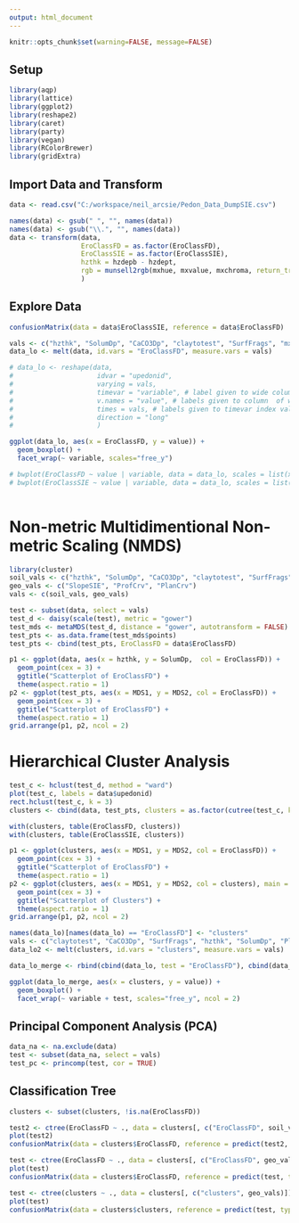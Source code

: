 ---
output: html_document
---
```{r global_options, include=FALSE}
knitr::opts_chunk$set(warning=FALSE, message=FALSE)
```

## Setup

```{r setup}
library(aqp)
library(lattice)
library(ggplot2)
library(reshape2)
library(caret)
library(party)
library(vegan)
library(RColorBrewer)
library(gridExtra)
```

## Import Data and Transform

```{r read and tranform}
data <- read.csv("C:/workspace/neil_arcsie/Pedon_Data_DumpSIE.csv")

names(data) <- gsub(" ", "", names(data))
names(data) <- gsub("\\.", "", names(data))
data <- transform(data,
                  EroClassFD = as.factor(EroClassFD),
                  EroClassSIE = as.factor(EroClassSIE),
                  hzthk = hzdepb - hzdept,
                  rgb = munsell2rgb(mxhue, mxvalue, mxchroma, return_triplets = TRUE)
                  )
```

## Explore Data

```{r analyze}

confusionMatrix(data = data$EroClassSIE, reference = data$EroClassFD)

vals <- c("hzthk", "SolumDp", "CaCO3Dp", "claytotest", "SurfFrags", "mxvalue", "mxchroma", "SlopeSIE", "ProfCrv", "PlanCrv")
data_lo <- melt(data, id.vars = "EroClassFD", measure.vars = vals)

# data_lo <- reshape(data,
#                     idvar = "upedonid",
#                     varying = vals,
#                     timevar = "variable", # label given to wide column names
#                     v.names = "value", # labels given to column  of wide column values 
#                     times = vals, # labels given to timevar index values
#                     direction = "long"
#                     )

ggplot(data_lo, aes(x = EroClassFD, y = value)) +
  geom_boxplot() +
  facet_wrap(~ variable, scales="free_y")

# bwplot(EroClassFD ~ value | variable, data = data_lo, scales = list(x ="free"), as.table = TRUE)
# bwplot(EroClassSIE ~ value | variable, data = data_lo, scales = list(x ="free"), as.table = TRUE)
  
```


# Non-metric Multidimentional Non-metric Scaling (NMDS)

```{r mda}
library(cluster)
soil_vals <- c("hzthk", "SolumDp", "CaCO3Dp", "claytotest", "SurfFrags") # excluded color, only observed a narrow range thus small differences swamp everthing else
geo_vals <- c("SlopeSIE", "ProfCrv", "PlanCrv")
vals <- c(soil_vals, geo_vals)

test <- subset(data, select = vals)
test_d <- daisy(scale(test), metric = "gower")
test_mds <- metaMDS(test_d, distance = "gower", autotransform = FALSE)
test_pts <- as.data.frame(test_mds$points)
test_pts <- cbind(test_pts, EroClassFD = data$EroClassFD)

p1 <- ggplot(data, aes(x = hzthk, y = SolumDp,  col = EroClassFD)) +
  geom_point(cex = 3) +
  ggtitle("Scatterplot of EroClassFD") +
  theme(aspect.ratio = 1)
p2 <- ggplot(test_pts, aes(x = MDS1, y = MDS2, col = EroClassFD)) +
  geom_point(cex = 3) +
  ggtitle("Scatterplot of EroClassFD") +
  theme(aspect.ratio = 1)
grid.arrange(p1, p2, ncol = 2)
```


# Hierarchical Cluster Analysis

```{r ca}
test_c <- hclust(test_d, method = "ward")
plot(test_c, labels = data$upedonid)
rect.hclust(test_c, k = 3)
clusters <- cbind(data, test_pts, clusters = as.factor(cutree(test_c, k = 3)))

with(clusters, table(EroClassFD, clusters))
with(clusters, table(EroClassSIE, clusters))

p1 <- ggplot(clusters, aes(x = MDS1, y = MDS2, col = EroClassFD)) +
  geom_point(cex = 3) +
  ggtitle("Scatterplot of EroClassFD") +
  theme(aspect.ratio = 1)
p2 <- ggplot(clusters, aes(x = MDS1, y = MDS2, col = clusters), main = "test") +
  geom_point(cex = 3) + 
  ggtitle("Scatterplot of Clusters") +
  theme(aspect.ratio = 1)
grid.arrange(p1, p2, ncol = 2)

names(data_lo)[names(data_lo) == "EroClassFD"] <- "clusters"
vals <- c("claytotest", "CaCO3Dp", "SurfFrags", "hzthk", "SolumDp", "PlanCrv", "ProfCrv", "SlopeSIE", "mxvalue", "mxchroma")
data_lo2 <- melt(clusters, id.vars = "clusters", measure.vars = vals)

data_lo_merge <- rbind(cbind(data_lo, test = "EroClassFD"), cbind(data_lo2, test = "clusters"))
```

```{r, fig.height=20}
ggplot(data_lo_merge, aes(x = clusters, y = value)) +
  geom_boxplot() +
  facet_wrap(~ variable + test, scales="free_y", ncol = 2)
```

## Principal Component Analysis (PCA)

```{r pca}
data_na <- na.exclude(data)
test <- subset(data_na, select = vals)
test_pc <- princomp(test, cor = TRUE)
```


## Classification Tree

```{r tree}
clusters <- subset(clusters, !is.na(EroClassFD))

test2 <- ctree(EroClassFD ~ ., data = clusters[, c("EroClassFD", soil_vals)])
plot(test2)
confusionMatrix(data = clusters$EroClassFD, reference = predict(test2, type = "response"))

test <- ctree(EroClassFD ~ ., data = clusters[, c("EroClassFD", geo_vals)])
plot(test)
confusionMatrix(data = clusters$EroClassFD, reference = predict(test, type = "response"))

test <- ctree(clusters ~ ., data = clusters[, c("clusters", geo_vals)])
plot(test)
confusionMatrix(data = clusters$clusters, reference = predict(test, type = "response"))
```